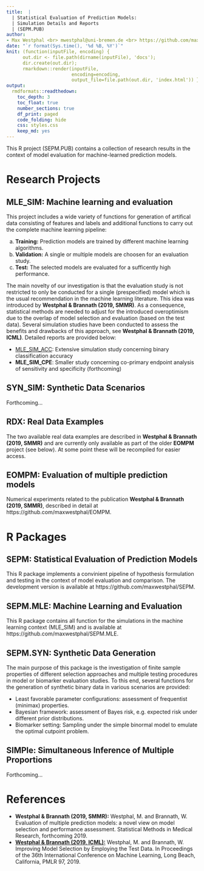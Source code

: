 ```yaml
---
title:  |
  | Statistical Evaluation of Prediction Models:
  | Simulation Details and Reports
  | (SEPM.PUB)
author: 
- Max Westphal <br> mwestphal@uni-bremen.de <br> https://github.com/maxwestphal <br> https://www.linkedin.com/in/maxwestphal/ <br> https://www.anstat.uni-bremen.de/node/22
date: "`r format(Sys.time(), '%d %B, %Y')`"
knit: (function(inputFile, encoding) { 
      out.dir <- file.path(dirname(inputFile), 'docs');
      dir.create(out.dir);
      rmarkdown::render(inputFile,
                        encoding=encoding, 
                        output_file=file.path(out.dir, 'index.html')) })
output: 
  rmdformats::readthedown:
    toc_depth: 3
    toc_float: true
    number_sections: true
    df_print: paged
    code_folding: hide
    css: styles.css
    keep_md: yes
---
```


This R project (SEPM.PUB) contains a collection of research results in the context of model evaluation for machine-learned prediction models. 

# Research Projects

## **MLE_SIM**: Machine learning and evaluation

This project includes a wide variety of functions for generation of artifical data consisting of features and labels and additional functions to carry out the complete machine learning pipeline:

(a) **Training:** Prediction models are trained by different machine learning algorithms.
(b) **Validation:** A single or multiple models are choosen for an evaluation study.
(c) **Test:** The selected models are evaluated for a sufficently high performance. 

The main novelty of our investigation is that the evaluation study is not restricted to only be conducted for a single (prespecified) model which is the usual recommendation in the machine learning literature. This idea was introduced by **Westphal & Brannath (2019, SMMR)**. As a consequence, statistical methods are needed to adjust for the introduced overoptimism due to the overlap of model selection and evaluation (based on the test data). Several simulation studies have been conducted to assess the benefits and drawbacks of this approach, see **Westphal & Brannath (2019, ICML)**. Detailed reports are provided below:

- [MLE_SIM_ACC](https://maxwestphal.github.io/SEPM.PUB/MLE_SIM_ACC.html): Extensive simulation study concerning binary classification accuracy 
- **MLE_SIM_CPE**: Smaller study concerning co-primary endpoint analysis of sensitivity and specificity (forthcoming)

## **SYN_SIM:** Synthetic Data Scenarios

Forthcoming...

## **RDX**: Real Data Examples

The two available real data examples are described in **Westphal & Brannath (2019, SMMR)** and are currently only available as part of the older **EOMPM** project (see below). At some point these will be recompiled for easier access. 

## **EOMPM**: Evaluation of multiple prediction models

Numerical experiments related to the publication **Westphal & Brannath (2019, SMMR)**, described in detail at https://github.com/maxwestphal/EOMPM.



# R Packages

## SEPM: Statistical Evaluation of Prediction Models

This R package implements a convinient pipeline of hypothesis formulation and testing in the context of model evaluation and comparison. The development version is available at https://github.com/maxwestphal/SEPM.

## SEPM.MLE: Machine Learning and Evaluation

This R package contains all function for the simulations in the machine learning context (MLE_SIM) and is available at https://github.com/maxwestphal/SEPM.MLE.

## SEPM.SYN: Synthetic Data Generation

The main purpose of this package is the investigation of finite sample properties of different selection approaches and multiple testing procedures in model or biomarker evaluation studies.
To this end, several functions for the generation of synthetic binary data in various scenarios are provided: 

- Least favorable parameter configurations: assessment of frequentist (minimax) properties.
- Bayesian framework: assessment of Bayes risk, e.g. expected risk under different prior distributions.
- Biomarker setting: Sampling under the simple binormal model to emulate the optimal cutpoint problem.

## SIMPle: Simultaneous Inference of Multiple Proportions

Forthcoming...

# References 

- **Westphal & Brannath (2019, SMMR):** Westphal, M. and Brannath, W. Evaluation of multiple prediction models: a novel view on model selection and performance assessment. Statistical Methods in Medical Research, forthcoming 2019.
- [**Westphal & Brannath (2019, ICML):**](http://proceedings.mlr.press/v97/westphal19a.html) Westphal, M. and Brannath, W. Improving Model Selection by Employing the Test Data. In Proceedings of the 36th International Conference on Machine
Learning, Long Beach, California, PMLR 97, 2019. 
